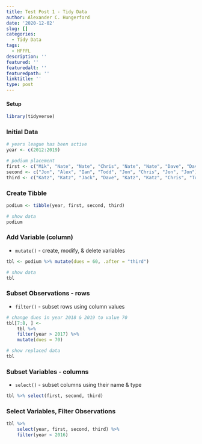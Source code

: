 ```yaml
---
title: Test Post 1 - Tidy Data
author: Alexander C. Hungerford
date: '2020-12-02'
slug: []
categories:
  - Tidy Data
tags:
  - HFFFL
description: ''
featured: ''
featuredalt: ''
featuredpath: ''
linktitle: ''
type: post
---
```


#### Setup

```r
library(tidyverse)
```

### Initial Data

```r
# years league has been active
year <- c(2012:2019)

# podium placement
first <- c("Mik", "Nate", "Nate", "Chris", "Nate", "Nate", "Dave", "Dave")
second <- c("Jon", "Alex", "Ian", "Todd", "Jon", "Chris", "Jon", "Jon")
third <- c("Katz", "Katz", "Jack", "Dave", "Katz", "Katz", "Chris", "Todd")
```

### Create Tibble

```r
podium <- tibble(year, first, second, third)

# show data
podium
```

### Add Variable (column)
* `mutate()` - create, modify, & delete variables

```r
tbl <- podium %>% mutate(dues = 60, .after = "third")

# show data
tbl
```

### Subset Observations - rows
* `filter()` - subset rows using column values

```r
# change dues in year 2018 & 2019 to value 70
tbl[7:8, ] <-
    tbl %>%
    filter(year > 2017) %>%
    mutate(dues = 70)

# show replaced data
tbl
```


### Subset Variables - columns
* `select()` - subset columns using their name & type

```r
tbl %>% select(first, second, third)
```

### Select Variables, Filter Observations

```r
tbl %>% 
    select(year, first, second, third) %>%
    filter(year < 2016)
```
